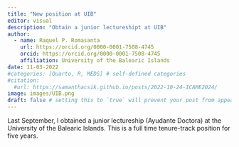 ```yaml
---
title: "New position at UIB"
editor: visual
description: "Obtain a junior lectureshipt at UIB"
author:
  - name: Raquel P. Romasanta
    url: https://orcid.org/0000-0001-7508-4745
    orcid: https://orcid.org/0000-0001-7508-4745
    affiliation: University of the Balearic Islands
date: 11-03-2022
#categories: [Quarto, R, MEDS] # self-defined categories
#citation: 
  #url: https://samanthacsik.github.io/posts/2022-10-24-ICAME2024/ 
image: images/UIB.png
draft: false # setting this to `true` will prevent your post from appearing on your listing page until you're ready!
---
```


Last September, I obtained a junior lectureship (Ayudante Doctora) at the University of the Balearic Islands. This is a full time tenure-track position for five years.
